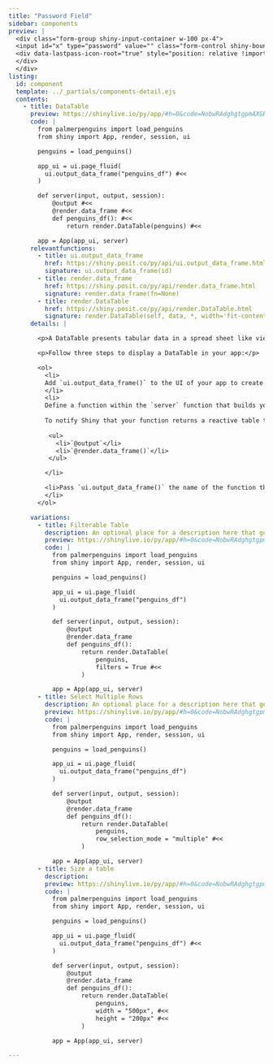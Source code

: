 ```yaml
---
title: "Password Field"
sidebar: components 
preview: |
  <div class="form-group shiny-input-container w-100 px-4">
  <input id="x" type="password" value="" class="form-control shiny-bound-input" placeholder="Enter password">
  <div data-lastpass-icon-root="true" style="position: relative !important; height: 0px !important; width: 0px !important; float: left !important;">
  </div>
  </div>
listing:
  id: component
  template: ../_partials/components-detail.ejs
  contents:
    - title: DataTable
      preview: https://shinylive.io/py/app/#h=0&code=NobwRAdghgtgpmAXGKAHVA6VBPMAaMAYwHsIAXOcpMAMwCdiYACVKAG3jtUoHMBXAJYQAzkwExUxOmSZtiUACYB9bhH5DhAHQj1GTYQAsh2MRKkyAgujxM6lBXDo3hcYcIGkbg7dtXqRTAC8svLKfoIiABQAlD7Q6EqCQUyCWFA8cEo0bIIKkdpMKQIYxHxkqGVKClBkUFl0sHD5YOEaVTSaYNFMAMQAPH3asRDaDjT6jgBujpFCFWQ2peVlzq7upNGIBYVMAAJL870D24W7dhAOdBjVtfWNR4MQO0xjLLwRwu0xiA8nz7ZwMh8OhPc6XDAAERqUAAKlAAEZsJqtETdfqPbRoVDJKyoSJYxICVZ0aZ0aJgAC+AF0gA
      code: |
        from palmerpenguins import load_penguins
        from shiny import App, render, session, ui

        penguins = load_penguins()

        app_ui = ui.page_fluid(
          ui.output_data_frame("penguins_df") #<<
        )

        def server(input, output, session):
            @output #<<
            @render.data_frame #<<
            def penguins_df(): #<<
                return render.DataTable(penguins) #<<

        app = App(app_ui, server)
      relevantfunctions:
        - title: ui.output_data_frame
          href: https://shiny.posit.co/py/api/ui.output_data_frame.html
          signature: ui.output_data_frame(id)
        - title: render.data_frame
          href: https://shiny.posit.co/py/api/render.data_frame.html
          signature: render.data_frame(fn=None)
        - title: render.DataTable
          href: https://shiny.posit.co/py/api/render.DataTable.html
          signature: render.DataTable(self, data, *, width='fit-content', height='500px', summary=True, filters=False, row_selection_mode='none')
      details: |

        <p>A DataTable presents tabular data in a spread sheet like view. </p>

        <p>Follow three steps to display a DataTable in your app:</p>

        <ol>
          <li>
          Add `ui.output_data_frame()` to the UI of your app to create a div in which to display the table. Where you call this function will determine where the table will appear within the layout of the app. For example, ...
          </li>
          <li>
          Define a function within the `server` function that builds your table and uses `render.DataTable()` to return the result. Where`render.DataTable()`will package the table as an HTML data table for display. If your function calls reactive values, Shiny will update your table whenever those values change, in a [reactive fashion]().
          
          To notify Shiny that your function returns a reactive table to display, decorate the function with two decorators:
          
           <ul>
             <li>`@output`</li>
             <li>`@render.data_frame()`</li>
           </ul>

          </li>

          <li>Pass `ui.output_data_frame()` the name of the function that builds the DataTable, as a character string, to indicate which DataTable should be displayed in the div. 
          </li>
        </ol>

      variations:
        - title: Filterable Table
          description: An optional place for a description here that goes about this long but then (oh my gosh!) it's now going even longer to show what the line-height looks like.
          preview: https://shinylive.io/py/app/#h=0&code=NobwRAdghgtgpmAXGKAHVA6VBPMAaMAYwHsIAXOcpMAMwCdiYACVKAG3jtUoHMBXAJYQAzkwExUxOmSZtiUACYB9bhH5DhAHQj1GTYQAsh2MRKkyAgujxM6lBXDo3hcYcIGkbg7dtXqRTAC8svLKfoIiABQAlD7Q6EqCQUyCWFA8cEo0bIIKkdpMKQIYxHxkqGVKClBkUFl0sHD5YOEaVTSaYLEQ3doONPqOAG6OkUIVZDal5WXOru6k0YgFhUwAAtMTK4VrdhAOdBjVtfWN20z9LLwRwu0xyxCrT7ZwZHx0j3sHGAAiNVAAFSgACM2E1zs9Vq0RHgIZCmDQBGwKHRRMEAXQ+HA4YVevFUMkrKhImhUIkBHM6CM6NEwABfAC6QA
          code: |
            from palmerpenguins import load_penguins
            from shiny import App, render, session, ui

            penguins = load_penguins()

            app_ui = ui.page_fluid(
              ui.output_data_frame("penguins_df")
            )

            def server(input, output, session):
                @output
                @render.data_frame
                def penguins_df():
                    return render.DataTable(
                        penguins,
                        filters = True #<<
                    )

            app = App(app_ui, server)
        - title: Select Multiple Rows
          description: An optional place for a description here that goes about this long but then (oh my gosh!) it's now going even longer to show what the line-height looks like.
          preview: https://shinylive.io/py/app/#h=0&code=NobwRAdghgtgpmAXGKAHVA6VBPMAaMAYwHsIAXOcpMAMwCdiYACVKAG3jtUoHMBXAJYQAzkwExUxOmSZtiUACYB9bhH5DhAHQj1GTYQAsh2MRKkyAgujxM6lBXDo3hcYcIGkbg7dtXqRTAC8svLKfoIiABQAlD7Q6EqCQUyCWFA8cEo0bIIKkdpMKQIYxHxkqGVKClBkUFl0sHD5YOEaVTSaYLEQ3doONPqOAG6OkUIVZDal5WXOru6k0YgFhUwAAtMTK4VrdhAOdBjVtfWN20z9LLwRwu0xyxCrT7ZwZHx0j3sHGAAiNVAAFSgACM2E1zs9Vq0RHgIZDbMQAO5KFxgwhkDwQJQwYgOZKdGB8NgY1Bgzpwwq9eKoZJWVCRNCoRICOZ0EZ0aJgAC+AF0gA
          code: |
            from palmerpenguins import load_penguins
            from shiny import App, render, session, ui

            penguins = load_penguins()

            app_ui = ui.page_fluid(
              ui.output_data_frame("penguins_df")
            )

            def server(input, output, session):
                @output
                @render.data_frame
                def penguins_df():
                    return render.DataTable(
                        penguins,
                        row_selection_mode = "multiple" #<<
                    )

            app = App(app_ui, server)
        - title: Size a table
          description: 
          preview: https://shinylive.io/py/app/#h=0&code=NobwRAdghgtgpmAXGKAHVA6VBPMAaMAYwHsIAXOcpMAMwCdiYACVKAG3jtUoHMBXAJYQAzkwExUxOmSZtiUACYB9bhH5DhAHQj1GTYQAsh2MRKkyAgujxM6lBXDo3hcYcIGkbg7dtXqRTAC8svLKfoIiABQAlD7Q6EqCQUyCWFA8cEo0bIIKkdpMKQIYxHxkqGVKClBkUFl0sHD5YOEaVTSaYNFM2rEQ2g40+o4Abo6RQhVkNqXlZc6u7qTRiAWFTAACs1M9EOubdhAOdBjVtfWNu-uDLLwRwu0xiFf763ZkfHR7h8cYACI1KAAFSgACM2E0Xq9Xq0RDY1tD9gB3AQKMgGZKdACsAAYcagAB6deF7RH7AxwAQ8AwyYKdACMeMJnShrz62jQqGSVlQkU5iQECzoYzo0TAAF8ALpAA
          code: |
            from palmerpenguins import load_penguins
            from shiny import App, render, session, ui

            penguins = load_penguins()

            app_ui = ui.page_fluid(
              ui.output_data_frame("penguins_df") #<<
            )

            def server(input, output, session):
                @output 
                @render.data_frame 
                def penguins_df(): 
                    return render.DataTable( 
                        penguins, 
                        width = "500px", #<<
                        height = "200px" #<<
                    )

            app = App(app_ui, server)

---
```


:::{.component}
:::


